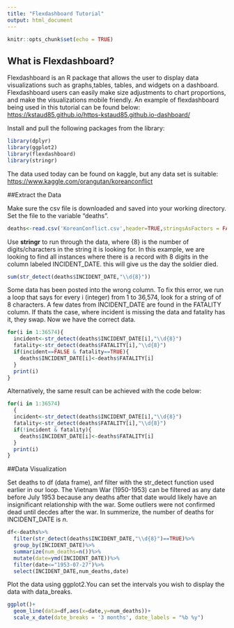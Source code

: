 ```yaml
---
title: "Flexdashboard Tutorial"
output: html_document
---
```


```r
knitr::opts_chunk$set(echo = TRUE)
```

## What is Flexdashboard?

Flexdashboard is an R package that allows the user to display data visualizations such as graphs,tables, tables, and widgets on a dashboard. Flexdashboard users can easily make size adjustments to chart proportions, and make the visualizations mobile friendly. An example of flexdashboard being used in this tutorial can be found below:
<https://kstaud85.github.io/https-kstaud85.github.io-dashboard/>

Install and pull the following packages from the library:
```r
library(dplyr)
library(ggplot2)
library(flexdashboard)
library(stringr)
```

The data used today can be found on kaggle, but any data set is suitable:
<https://www.kaggle.com/orangutan/koreanconflict>

##Extract the Data

Make sure the csv file is downloaded and saved into your working directory.
Set the file to the variable "deaths".

```r
deaths<-read.csv('KoreanConflict.csv',header=TRUE,stringsAsFactors = FALSE)
```

Use <b>stringr</b> to run through the data, where {8} is the number of digits/characters in the string it is looking for. In this example, we are looking to find all instances where there is a record with 8 digits in the column labeled INCIDENT_DATE. this will give us the day the soldier died.

```r
sum(str_detect(deaths$INCIDENT_DATE,"\\d{8}"))
```

Some data has been posted into the wrong column. To fix this error, we run a loop that says for every i (integer) from 1 to 36,574, look for a string of of 8 characters. A few dates from INCIDENT_DATE are found in the FATALITY column. If thats the case, where incident is missing the data and fatality has it, they swap. Now we have the correct data.


```r
for(i in 1:36574){ 
  incident<-str_detect(deaths$INCIDENT_DATE[i],"\\d{8}")
  fatality<-str_detect(deaths$FATALITY[i],"\\d{8}")
  if(incident==FALSE & fatality==TRUE){
    deaths$INCIDENT_DATE[i]<-deaths$FATALITY[i]
  }
  print(i)
}
```

Alternatively, the same result can be achieved with the code below:

```r

for(i in 1:36574)
  { 
  incident<-str_detect(deaths$INCIDENT_DATE[i],"\\d{8}")
  fatality<-str_detect(deaths$FATALITY[i],"\\d{8}")
  if(!incident & fatality){
    deaths$INCIDENT_DATE[i]<-deaths$FATALITY[i]
  }
  print(i)
}
```

##Data Visualization

Set deaths to df (data frame), anf filter with the str_detect function used earlier in our loop. The Vietnam War (1950-1953) can be filtered as any date before July 1953 because any deaths after that date would likely have an insignificant relationship with the war. Some outliers were not confirmed dead until decdes after the war. In summerize, the number of deaths for INCIDENT_DATE is <i>n</i>.

```r
df<-deaths%>%
  filter(str_detect(deaths$INCIDENT_DATE,"\\d{8}")==TRUE)%>%
  group_by(INCIDENT_DATE)%>%
  summarize(num_deaths=n())%>%
  mutate(date=ymd(INCIDENT_DATE))%>%
  filter(date<="1953-07-27")%>%
  select(INCIDENT_DATE,num_deaths,date)
```

Plot the data using ggplot2.You can set the intervals you wish to display the data with data_breaks.
```r
ggplot()+
  geom_line(data=df,aes(x=date,y=num_deaths))+
  scale_x_date(date_breaks = '3 months', date_labels = "%b %y")
```

